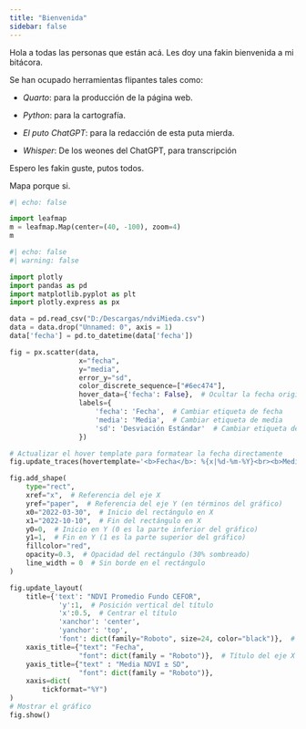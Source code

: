 ```yaml
---
title: "Bienvenida"
sidebar: false
---
```


Hola a todas las personas que están acá. Les doy una fakin bienvenida a mi bitácora.

Se han ocupado herramientas flipantes tales como:

-   *Quarto*: para la producción de la página web.

-   *Python*: para la cartografía.

-   *El puto ChatGPT*: para la redacción de esta puta mierda.

-   *Whisper*: De los weones del ChatGPT, para transcripción

Espero les fakin guste, putos todos.

Mapa porque si.

```python
#| echo: false

import leafmap
m = leafmap.Map(center=(40, -100), zoom=4)
m
```

```python
#| echo: false
#| warning: false

import plotly
import pandas as pd
import matplotlib.pyplot as plt
import plotly.express as px

data = pd.read_csv("D:/Descargas/ndviMieda.csv")
data = data.drop("Unnamed: 0", axis = 1)
data['fecha'] = pd.to_datetime(data['fecha'])

fig = px.scatter(data,
                 x="fecha",
                 y="media",
                 error_y="sd",
                 color_discrete_sequence=["#6ec474"],
                 hover_data={'fecha': False},  # Ocultar la fecha original
                 labels={
                     'fecha': 'Fecha',  # Cambiar etiqueta de fecha
                     'media': 'Media',  # Cambiar etiqueta de media
                     'sd': 'Desviación Estándar'  # Cambiar etiqueta de sd si es necesario
                 })

# Actualizar el hover template para formatear la fecha directamente
fig.update_traces(hovertemplate='<b>Fecha</b>: %{x|%d-%m-%Y}<br><b>Media</b>: %{y}<br>')

fig.add_shape(
    type="rect",
    xref="x",  # Referencia del eje X
    yref="paper",  # Referencia del eje Y (en términos del gráfico)
    x0="2022-03-30",  # Inicio del rectángulo en X
    x1="2022-10-10",  # Fin del rectángulo en X
    y0=0,  # Inicio en Y (0 es la parte inferior del gráfico)
    y1=1,  # Fin en Y (1 es la parte superior del gráfico)
    fillcolor="red",
    opacity=0.3,  # Opacidad del rectángulo (30% sombreado)
    line_width = 0  # Sin borde en el rectángulo
)

fig.update_layout(
    title={'text': "NDVI Promedio Fundo CEFOR",
            'y':1,  # Posición vertical del título
            'x':0.5,  # Centrar el título
            'xanchor': 'center',
            'yanchor': 'top',
            'font': dict(family="Roboto", size=24, color="black")},  # Fuente personalizada para el título
    xaxis_title={"text": "Fecha",
                 "font": dict(family = "Roboto")},  # Título del eje X
    yaxis_title={"text" : "Media NDVI ± SD",
                 "font": dict(family = "Roboto")},        
    xaxis=dict(
        tickformat="%Y")
)
# Mostrar el gráfico
fig.show()
```

